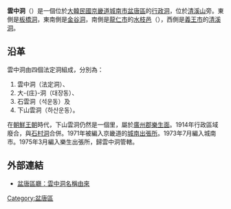 '''雲中洞'''（{{lang|ko|운중동}}）是一個位於[[大韓民國|大韓民國]][[京畿道|京畿道]][[城南市|城南市]][[盆唐區|盆唐區]]的[[行政洞|行政洞]]，位於[[清溪山|清溪山]]旁。東側是[[板橋洞|板橋洞]]，東南側是[[金谷洞|金谷洞]]，南側是[[龍仁市|龍仁市]]的[[水枝邑|水枝邑]]（{{lang|ko|수지읍}}），西側是[[義王市|義王市]]的[[清溪洞|清溪洞]]。

== 沿革 ==
雲中洞由四個法定洞組成，分別為：
# 雲中洞（法定洞）、
# 大-{庄}-洞（대장동）、
# 石雲洞（석운동）及
# 下山雲洞（하산운동）。
在[[朝鮮王朝|朝鮮王朝]]時代，下山雲洞仍然是一個里，屬於[[廣州郡|廣州郡]][[樂生面|樂生面]]。1914年行政區域廢合，與[[九美洞|石村洞]]合併。1971年被編入京畿道的[[城南出張所|城南出張所]]。1973年7月編入城南市。1975年3月編入樂生出張所，歸雲中洞管轄。

== 外部連結 ==
* [http://www.bundang-gu.or.kr/child/subd/sub_d_02_18.asp 盆唐區廳：雲中洞名稱由來]{{Dead link|date=2020年2月 |bot=InternetArchiveBot |fix-attempted=yes }} {{ko icon}}

{{korea-stub}}

{{DEFAULTSORT:Unjung-dong}}
[[Category:盆唐區|Category:盆唐區]]